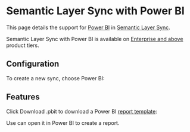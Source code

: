 # Semantic Layer Sync with Power BI

This page details the support for [Power BI](https://www.microsoft.com/en-gb/power-platform/products/power-bi/)
in [Semantic Layer Sync](/product/apis-integrations/semantic-layer-sync).

<SuccessBox>

Semantic Layer Sync with Power BI is available on
[Enterprise and above](https://cube.dev/pricing) product tiers.

</SuccessBox>

## Configuration

To create a new sync, choose <Btn>Power BI</Btn>:

<Screenshot
  highlight="inset(34% 20% 55% 65% round 10px)"
  src="https://ucarecdn.com/36c23111-871d-4d2a-927f-877df954b090/"
/>

## Features

Click <Btn>Download .pbit</Btn> to download a Power BI [report template][pbit]:

<Screenshot
  highlight="inset(69% 1% 20% 5% round 10px)"
  src="https://ucarecdn.com/4b93196e-3128-4b01-bd3f-eab8e7d8a37f/"
/>

Use can open it in Power BI to create a report.


[pbit]: https://learn.microsoft.com/en-us/power-bi/create-reports/desktop-templates